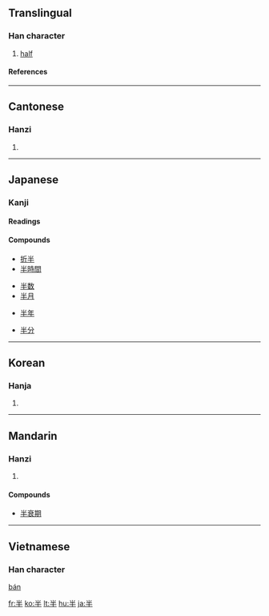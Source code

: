 ==Translingual==
===Han character===
{{Han char|rn=24|rad=十|as=03|sn=5|four=9050<sub>0</sub>|canj=火手 (FQ)}}
# [[half]]
====References====
{{Han ref|kx=0156.070|dkj=02707|dj=0354.060|hdz=10046.010|uh=534A|ud=21322|bh=A562|bd=42338}}

----
==Cantonese==
===Hanzi===
{{yue-hanzi|jyut=|y=bun3}}
# {{defn|Cantonese}}

----
==Japanese==
===Kanji===
{{ja-kanji|grade=2|rs=十03}}
====Readings====
{{ja-readings|on=[[はん]] (han)|kun=[[なかば]] (nakaba), [[なかばする]] (nakabasuru)}}
====Compounds====
{{top4}}
*[[折半]]
*[[半時間]]
{{mid4}}
*[[半数]]
*[[半月]]
{{mid4}}
*[[半年]]
{{mid4}}
*[[半分]]
{{bottom}}

----
==Korean==
===Hanja===
{{ko-hanja|hangeul=반|rv=ban|mr=pan}}
# {{defn|Korean}}

----
==Mandarin==
===Hanzi===
{{cmn-hanzi|pin=[[bàn]] ([[ban4]])|wg=pan<sup>4</sup>}}
# {{defn|Mandarin}}

====Compounds====
*[[半衰期]]
----
==Vietnamese==
===Han character===
[[bán]]

[[fr:半]]
[[ko:半]]
[[lt:半]]
[[hu:半]]
[[ja:半]]